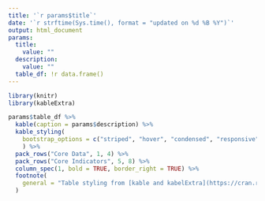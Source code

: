 ```yaml
---
title: '`r params$title`'
date: '`r strftime(Sys.time(), format = "updated on %d %B %Y")`'
output: html_document
params:
  title:
    value: ""
  description:
    value: ""
  table_df: !r data.frame()
---
```


```r
library(knitr)
library(kableExtra)
```

```r
params$table_df %>%
  kable(caption = params$description) %>%
  kable_styling(
    bootstrap_options = c("striped", "hover", "condensed", "responsive")
    ) %>%
  pack_rows("Core Data", 1, 4) %>%
  pack_rows("Core Indicators", 5, 8) %>%
  column_spec(1, bold = TRUE, border_right = TRUE) %>%
  footnote(
    general = "Table styling from [kable and kabelExtra](https://cran.r-project.org/web/packages/kableExtra/vignettes/awesome_table_in_html.html)."
  )
```
